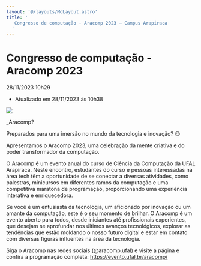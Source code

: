 ```yaml
---
layout: '@/layouts/MdLayout.astro'
title: '
   Congresso de computação - Aracomp 2023 — Campus Arapiraca
  '
---
```




Congresso de computação - Aracomp 2023
======================================







  


 28/11/2023 10h29
 

 - Atualizado em 28/11/2023 às 10h38
 










[![](https://arapiraca.ufal.br/graduacao/ciencia-da-computacao/institucional/informes/aracomp-2023/@@images/29da7caa-774e-44c9-9cc6-9dd605f62f2f.png)](/cpt/institucional/informes/aracomp-2023/@@images/c2e87e51-bd90-479b-b6e2-25160aef4866.png)



 \_Aracomp?
 



 Preparados para uma imersão no mundo da tecnologia e inovação? 😍
 



 Apresentamos o Aracomp 2023, uma celebração da mente criativa e do poder transformador da computação.
 



 O Aracomp é um evento anual do curso de Ciência da Computação da UFAL Arapiraca. Neste encontro, estudantes do curso e pessoas interessadas na área tech têm a oportunidade de se conectar a diversas atividades, como palestras, minicursos em diferentes ramos da computação e uma competitiva maratona de programação, proporcionando uma experiência interativa e enriquecedora.
   

 Se você é um entusiasta da tecnologia, um aficionado por inovação ou um amante da computação, este é o seu momento de brilhar. O Aracomp é um evento aberto para todos, desde iniciantes até profissionais experientes, que desejam se aprofundar nos últimos avanços tecnológicos, explorar as tendências que estão moldando o nosso futuro digital e estar em contato com diversas figuras influentes na área da tecnologia.
 







 Siga o Aracomp nas redes sociais (@aracomp.ufal) e visite a página e confira a programação completa:
 https://evento.ufal.br/aracomp/
















